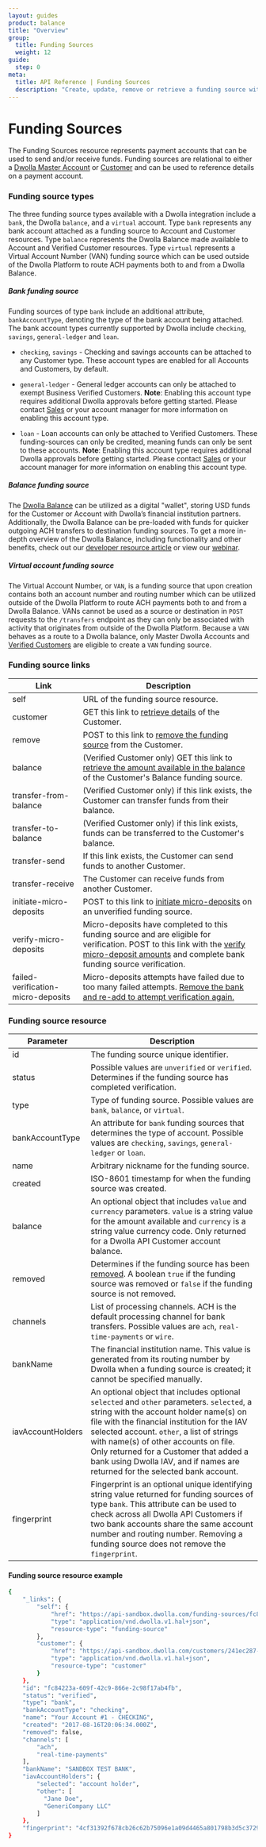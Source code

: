 ```yaml
---
layout: guides
product: balance
title: "Overview"
group:
  title: Funding Sources
  weight: 12
guide:
  step: 0
meta:
  title: API Reference | Funding Sources
  description: "Create, update, remove or retrieve a funding source with the API. Use Finicity, MX, or Flinks via Secure Exchange, Plaid, or micro deposits to verify the funding source."
---
```


# Funding Sources

The Funding Sources resource represents payment accounts that can be used to send and/or receive funds. Funding sources are relational to either a [Dwolla Master Account](https://developers.dwolla.com/api-reference/accounts/create-a-funding-source) or [Customer](https://developers.dwolla.com/api-reference/funding-sources/create-funding-source-for-customer) and can be used to reference details on a payment account.

### Funding source types

The three funding source types available with a Dwolla integration include a `bank`, the Dwolla `balance`, and a `virtual` account. Type `bank` represents any bank account attached as a funding source to Account and Customer resources. Type `balance` represents the Dwolla Balance made available to Account and Verified Customer resources. Type `virtual` represents a Virtual Account Number (VAN) funding source which can be used outside of the Dwolla Platform to route ACH payments both to and from a Dwolla Balance.

##### Bank funding source

Funding sources of type `bank` include an additional attribute, `bankAccountType`, denoting the type of the bank account being attached. The bank account types currently supported by Dwolla include `checking`, `savings`, `general-ledger` and `loan`.

- `checking`, `savings` - Checking and savings accounts can be attached to any Customer type. These account types are enabled for all Accounts and Customers, by default.

- `general-ledger` - General ledger accounts can only be attached to exempt Business Verified Customers. **Note**: Enabling this account type requires additional Dwolla approvals before getting started. Please contact [Sales](https://www.dwolla.com/contact?b=apidocs) or your account manager for more information on enabling this account type.

- `loan` - Loan accounts can only be attached to Verified Customers. These funding-sources can only be credited, meaning funds can only be sent to these accounts. **Note**: Enabling this account type requires additional Dwolla approvals before getting started. Please contact [Sales](https://www.dwolla.com/contact?b=apidocs) or your account manager for more information on enabling this account type.

##### Balance funding source

The [Dwolla Balance](https://developers.dwolla.com/concepts/balance-funding-source) can be utilized as a digital "wallet", storing USD funds for the Customer or Account with Dwolla’s financial institution partners. Additionally, the Dwolla Balance can be pre-loaded with funds for quicker outgoing ACH transfers to destination funding sources. To get a more in-depth overview of the Dwolla Balance, including functionality and other benefits, check out our [developer resource article](https://developers.dwolla.com/concepts/balance-funding-source) or view our [webinar](https://www.dwolla.com/resources/balance-webinar/).

##### Virtual account funding source

The Virtual Account Number, or `VAN`, is a funding source that upon creation contains both an account number and routing number which can be utilized outside of the Dwolla Platform to route ACH payments both to and from a Dwolla Balance. VANs cannot be used as a source or destination in `POST` requests to the `/transfers` endpoint as they can only be associated with activity that originates from outside of the Dwolla Platform. Because a `VAN` behaves as a route to a Dwolla balance, only Master Dwolla Accounts and [Verified Customers](https://developers.dwolla.com/concepts/customer-types#customer-types) are eligible to create a `VAN` funding source.

### Funding source links

| Link                               | Description                                                                                                                                                                                                                                                                         |
| ---------------------------------- | ----------------------------------------------------------------------------------------------------------------------------------------------------------------------------------------------------------------------------------------------------------------------------------- |
| self                               | URL of the funding source resource.                                                                                                                                                                                                                                                 |
| customer                           | GET this link to [retrieve details](https://developers.dwolla.com/api-reference/customers/retrieve) of the Customer.                                                                                                                                                                |
| remove                             | POST to this link to [remove the funding source](https://developers.dwolla.com/api-reference/funding-sources/remove) from the Customer.                                                                                                                                             |
| balance                            | (Verified Customer only) GET this link to [retrieve the amount available in the balance](https://developers.dwolla.com/api-reference/funding-sources/retrieve-funding-source-balance) of the Customer's Balance funding source.                                                     |
| transfer-from-balance              | (Verified Customer only) if this link exists, the Customer can transfer funds from their balance.                                                                                                                                                                                   |
| transfer-to-balance                | (Verified Customer only) if this link exists, funds can be transferred to the Customer's balance.                                                                                                                                                                                   |
| transfer-send                      | If this link exists, the Customer can send funds to another Customer.                                                                                                                                                                                                               |
| transfer-receive                   | The Customer can receive funds from another Customer.                                                                                                                                                                                                                               |
| initiate-micro-deposits            | POST to this link to [initiate micro-deposits](https://developers.dwolla.com/api-reference/funding-sources/initiate-micro-deposits) on an unverified funding source.                                                                                                                |
| verify-micro-deposits              | Micro-deposits have completed to this funding source and are eligible for verification. POST to this link with the [verify micro-deposit amounts](https://developers.dwolla.com/api-reference/funding-sources/verify-micro-deposits) and complete bank funding source verification. |
| failed-verification-micro-deposits | Micro-deposits attempts have failed due to too many failed attempts. [Remove the bank and re-add to attempt verification again.](https://developers.dwolla.com/guides/micro-deposit-verification)                                                                                   |

### Funding source resource

| Parameter         | Description                                                                                                                                                                                                                                                                                                                                                                                         |
| ----------------- | --------------------------------------------------------------------------------------------------------------------------------------------------------------------------------------------------------------------------------------------------------------------------------------------------------------------------------------------------------------------------------------------------- |
| id                | The funding source unique identifier.                                                                                                                                                                                                                                                                                                                                                               |
| status            | Possible values are `unverified` or `verified`. Determines if the funding source has completed verification.                                                                                                                                                                                                                                                                                        |
| type              | Type of funding source. Possible values are `bank`, `balance`, or `virtual`.                                                                                                                                                                                                                                                                                                                        |
| bankAccountType   | An attribute for `bank` funding sources that determines the type of account. Possible values are `checking`, `savings`, `general-ledger` or `loan`.                                                                                                                                                                                                                                                 |
| name              | Arbitrary nickname for the funding source.                                                                                                                                                                                                                                                                                                                                                          |
| created           | ISO-8601 timestamp for when the funding source was created.                                                                                                                                                                                                                                                                                                                                         |
| balance           | An optional object that includes `value` and `currency` parameters. `value` is a string value for the amount available and `currency` is a string value currency code. Only returned for a Dwolla API Customer account balance.                                                                                                                                                                     |
| removed           | Determines if the funding source has been [removed](https://developers.dwolla.com/api-reference/funding-sources/remove). A boolean `true` if the funding source was removed or `false` if the funding source is not removed.                                                                                                                                                                        |
| channels          | List of processing channels. ACH is the default processing channel for bank transfers. Possible values are `ach`, `real-time-payments` or `wire`.                                                                                                                                                                                                                                                   |
| bankName          | The financial institution name. This value is generated from its routing number by Dwolla when a funding source is created; it cannot be specified manually.                                                                                                                                                                                                                                        |
| iavAccountHolders | An optional object that includes optional `selected` and `other` parameters. `selected`, a string with the account holder name(s) on file with the financial institution for the IAV selected account. `other`, a list of strings with name(s) of other accounts on file. Only returned for a Customer that added a bank using Dwolla IAV, and if names are returned for the selected bank account. |
| fingerprint       | Fingerprint is an optional unique identifying string value returned for funding sources of type `bank`. This attribute can be used to check across all Dwolla API Customers if two bank accounts share the same account number and routing number. Removing a funding source does not remove the `fingerprint`.                                                                                     |

#### Funding source resource example

```bash
{
    "_links": {
        "self": {
            "href": "https://api-sandbox.dwolla.com/funding-sources/fc84223a-609f-42c9-866e-2c98f17ab4fb",
            "type": "application/vnd.dwolla.v1.hal+json",
            "resource-type": "funding-source"
        },
        "customer": {
            "href": "https://api-sandbox.dwolla.com/customers/241ec287-8d7a-4b69-911e-ffbea98d75ce",
            "type": "application/vnd.dwolla.v1.hal+json",
            "resource-type": "customer"
        }
    },
    "id": "fc84223a-609f-42c9-866e-2c98f17ab4fb",
    "status": "verified",
    "type": "bank",
    "bankAccountType": "checking",
    "name": "Your Account #1 - CHECKING",
    "created": "2017-08-16T20:06:34.000Z",
    "removed": false,
    "channels": [
        "ach",
        "real-time-payments"
    ],
    "bankName": "SANDBOX TEST BANK",
    "iavAccountHolders": {
        "selected": "account holder",
        "other": [
          "Jane Doe",
          "GeneriCompany LLC"
        ]
    },
    "fingerprint": "4cf31392f678cb26c62b75096e1a09d4465a801798b3d5c3729de44a4f54c794"
}
```
